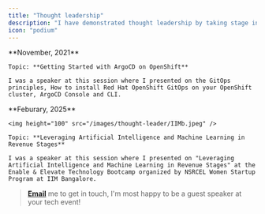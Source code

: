 ```yaml
---
title: "Thought leadership"
description: "I have demonstrated thought leadership by taking stage into various community forums as a speaker and presenter."
icon: "podium"
---
```


<CardGroup cols={1}>
  <Card
    title="IBM Digital Developer Conference Hybrid Cloud 2021, Virtual"
    icon='calendar'
    href="https://github.com/manojjahgirdar/ddc-argocd-workshop"
  >
    **November, 2021**

    Topic: **Getting Started with ArgoCD on OpenShift**

    I was a speaker at this session where I presented on the GitOps principles, How to install Red Hat OpenShift GitOps on your OpenShift cluster, ArgoCD Console and CLI.
    
  </Card>
  <Card
    title="Indian Institute of Management (IIM), Bangalore"
    icon='calendar'
    href="https://www.linkedin.com/posts/nsrceliimb_elevateandinnovate-tech-bootcamp-ugcPost-7290694820178604032-gKmV/?utm_source=share&utm_medium=member_desktop&rcm=ACoAACKx7ykBN87wJHyy7blpANIiJkCfUmGTL9Q"
  >
    **Feburary, 2025**
    
    <img height="100" src="/images/thought-leader/IIMb.jpeg" />
    
    Topic: **Leveraging Artificial Intelligence and Machine Learning in Revenue Stages**

    I was a speaker at this session where I presented on "Leveraging Artificial Intelligence and Machine Learning in Revenue Stages" at the Enable & Elevate Technology Bootcamp organized by NSRCEL Women Startup Program at IIM Bangalore.
    
  </Card>
</CardGroup>


> <Icon icon="message" iconType="solid" /> **[Email](mailto:manojjahgirdar@gmail.com)** me to get in touch, I'm most happy to be a guest speaker at your tech event!